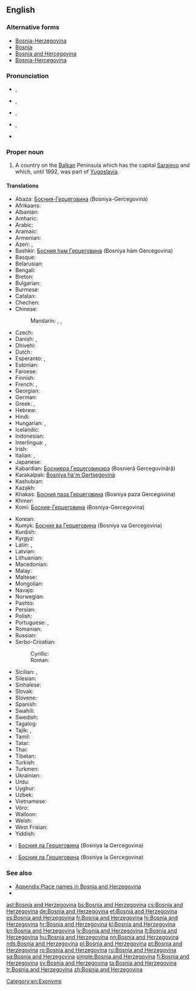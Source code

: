 ==English==
{{wikipedia}}
===Alternative forms===
* [[Bosnia-Herzegovina]]
* [[Bosnia]]
* [[Bosnia and Hercegovina]]
* [[Bosnia-Hercegovina]]

===Pronunciation===
* {{IPA|/ˈbɒzniə ænd ˌhɜrtsɨɡoʊˈviːnə/}}, {{enPR|bŏz′·nē·ə and hûrts′·ə·gōv′·ĭn·ə}}
* {{IPA|/ˈbɒzniə ænd hɜrtsɨˈɡoʊvɨnə/}}, {{enPR|bŏz′·nē·ə and hûrts′·ə·gōv′·ĭn·ə}}
* {{IPA|/ˈbɒzniə ənd ˌhɜrtsɨɡoʊˈviːnə/}}, {{enPR|bŏz′·nē·ə ənd hûrts′·ə·gōv′·ĭn·ə}}
* {{IPA|/ˈbɒzniə ənd hɜrtsɨˈɡoʊvɨnə/}}, {{enPR|bŏz′·nē·ə ənd hûrts′·ə·gōv′·ĭn·ə}}
* {{audio|En-us-Bosnia and Herzegovina.ogg|Audio (US)}}

===Proper noun===
{{en-proper noun|head=[[Bosnia]] [[and]] [[Herzegovina]]}}

# A country on the [[Balkan]] Peninsula which has the capital [[Sarajevo]] and which, until 1992, was part of [[Yugoslavia]].

====Translations====
{{trans-top|country on the Balkan peninsula}}
* Abaza: [[Босния-Герцеговина]] (Bosniya-Gercegovina)
* Afrikaans: {{t-|af|Bosnië-Herzegowina}}
* Albanian: {{t+|sq|Bosnja dhe Hercegovina}}
* Amharic: {{t-|am|ቦስኒያና ሄርጸጎቪና|sc=Ethi}}
* Arabic: {{t-|ar|البوسنة والهرسك|f|tr=al-būsna wa-l-harsak}}
* Aramaic: {{tø|arc|ܒܘܣܢܐ ܘܗܪܬܣܓܘܒܝܢܐ|sc=Hebr}}
* Armenian: {{t-|hy|Բոսնիա-Հերցեգովինա|tr=Bosnia-Hercegovina}}
* Azeri: {{t-|az|Bosniya-Herseqovina}}, {{t-|az|Bosniya və Herseqovina}}
* Bashkir: [[Босния һәм Герцеговина]] (Bosniya häm Gercegovina)
* Basque: {{t+|eu|Bosnia-Herzegovina}}
* Belarusian: {{t-|be|Боснія і Гэрцагавіна|f|tr=Bósnija i Hercahavína}}
* Bengali: {{t-|bn|বসনিয়া ও হার্জেগোভিনা|tr=bôsniya o harjegobhina|sc=Beng}}
* Breton: {{t-|br|Bosnia ha Herzegovina}}
* Bulgarian: {{t-|bg|Босна и Херцеговина|tr=Bosna i Hercegovina}}
* Burmese: {{t-|my|ဘော့စနီးယားန္ဟင့္ဟာဇီဂုိဗီးနား|tr=bʰɔ́sánìyà hnĩ́ hazigobìnà|sc=Mymr}}
* Catalan: {{t+|ca|Bòsnia i Hercegovina|f}}
* Chechen: {{tø|ce|Босни-Герцеговина|tr=Bosni-Gercegovina}}
* Chinese:
*: Mandarin: {{qualifier|full name}} {{t-|cmn|波斯尼亞和黑塞哥維那|sc=Hani}},  {{t-|cmn|波斯尼亚和黑塞哥维那|tr=Bōsīníyà hé Hēisāigēwéinà|sc=Hani}}, {{qualifier|abbreviation}} {{t-|cmn|波黑|tr=Bōhēi|sc=Hani}}
* Czech: {{t+|cs|Bosna a Hercegovina|f}}
* Danish: {{t-|da|Bosnien-Hercegovina}}, {{t-|da|Bosnien og Hercegovina}}
* Dhivehi: {{t-|dv|ބޮސްނިއާ|tr=Bosni'ā}}
* Dutch: {{t+|nl|Bosnië en Herzegovina}}
* Esperanto: {{t-|eo|Bosnio-Hercegovino}}, {{t-|eo|Bosnio kaj Hercegovino}}
* Estonian: {{t+|et|Bosnia ja Hertsegoviina}}
* Faroese: {{t-|fo|Bosnia-Hersegovina}}
* Finnish: {{t+|fi|Bosnia ja Hertsegovina}}
* French: {{t+|fr|Bosnie-Herzégovine|f}}, {{qualifier|rare}} {{t+|fr|Bosnie-et-Herzégovine|f}}
* Georgian: {{t-|ka|ბოსნია და ჰერცეგოვინა|tr=Bosnia da Hercegovina|sc=Geor}}
* German: {{t+|de|Bosnien und Herzegowina|n}}
* Greek: {{t+|el|Βοσνία-Ερζεγοβίνη|f|tr=Vosnía-Erzegovíni}}, {{t+|el|Βοσνία και Ερζεγοβίνη|f|tr=Vosnía kai Erzegovíni}}
* Hebrew: {{t-|he|בוסניה הרצגובינה|tr=bosnia hertzegovina}}
* Hindi: {{t-|hi|बोसनिया हर्ज़ेगोविना|tr=bosniyā harzegovinā}}
* Hungarian: {{t+|hu|Bosznia-Hercegovina}}, {{t-|hu|Bosznia és Hercegovina}}
* Icelandic: {{t-|is|Bosnía og Hersegóvína}}
* Indonesian: {{t-|id|Bosnia-Herzegovina}}
* Interlingua: {{t-|ia|Bosnia-Herzegovina}}, {{t-|ia|Bosnia e Herzegovina}}
* Irish: {{t-|ga|Bhoisnia-Heirseagaivéin|f|alt=An Bhoisnia-Heirseagaivéin}}
* Italian: {{t-|it|Bosnia-Erzegovina|f}}, {{t-|it|Bosnia ed Erzegovin|f}}
* Japanese: {{t-|ja|ボスニア・ヘルツェゴヴィナ|tr=Bosunia-Herutsegovina}}
* Kabardian: [[Босниерэ Герцеговинэрэ]] (Bosnieră Gercegovinără)
* Karakalpak: [[Bosniya ha'm Gertsegovina]]
* Kashubian: {{t-|csb|Bòsnijô ë Hercegòwina|f}}
* Kazakh: {{t|kk|Босния Герцеговина|tr=Bosniya Gercegovina|sc=Cyrl}}
* Khakas: [[Босния паза Герцеговина]] (Bosniya paza Gercegovina)
* Khmer: {{t-|km|បូស្នៀ និង ហេហ្សេហ្គូវីណា|tr=boosnie nɨng heezeehkuuviinaa|sc=Khmr}}
* Komi: [[Босния-Герцеговина]] (Bosniya-Gercegovina)
{{trans-mid}}
* Korean: {{t+|ko|보스니아 헤르체고비나|tr=Boseunia Hereuchegobina|sc=Hang}}
* Kumyk: [[Босния ва Герцеговина]] (Bosniya va Gercegovina)
* Kurdish: {{t-|ku|Bosna-Hersek}}
* Kyrgyz: {{t-|ky|Босния жана Герцеговина|tr=Bosniya žana Gercegovina|sc=Cyrl}}
* Latin: {{t-|la|Bosnia et Herzegovia}}, {{t-|la|Bosnia et Herzegovina}}
* Latvian: {{t-|lv|Bosnija un Hercegovina|f}}
* Lithuanian: {{t+|lt|Bosnija ir Hercegovina}}
* Macedonian: {{t+|mk|Босна и Херцеговина|tr=Bosna i Hercegovina}}
* Malay: {{t-|ms|Bosnia dan Herzegovina}}
* Maltese: {{t-|mt|Bożnja u Ħerzegovina|f|alt=Il-Bożnja u Ħerzegovina}}
* Mongolian: {{t-|mn|Босни-Герцаговин|tr=Bosni-Gercagovin|sc=Cyrl}}
* Navajo: {{tø|nv|Bosna dóó Hetsog bikéyah}}
* Norwegian: {{t+|no|Bosnia-Hercegovina}}
* Pashto: {{t-|ps|بوسنيا او هېرزېګووينا|tr=Bosniyā aw Herzegowīnā|sc=ps-Arab}}
* Persian: {{t-|fa|بوسنی و هرزگوین|tr=Bosnī o Herzegovīn, Bosnī va Herzegovīn}}
* Polish: {{t+|pl|Bośnia i Hercegowina|f}}
* Portuguese: {{t+|pt|Bósnia e Herzegovina|f}}, {{t-|pt|Bósnia-Herzegóvina|f}}
* Romanian: {{t+|ro|Bosnia și Herțegovina|f}}
* Russian: {{t+|ru|Босния и Герцеговина|f|tr=Bósnija i Gercegovína}}
* Serbo-Croatian:
*: Cyrillic: {{t-|sh|Босна и Херцеговина|f|sc=Cyrl}}
*: Roman: {{t-|sh|Bosna i Hercegovina|f}}
* Sicilian: {{t-|scn|Bosnia-Erzegòvina|f}}, {{t-|scn|Bosnia-Erzegovina|f}}
* Silesian: {{tø|szl|Bośńa a Hercegowina|f}}
* Sinhalese: {{t-|si|බොස්‍නියා සහ හර්‍සෙගොවිනා|tr=bosniyā saha harsegovinā|sc=Sinh}}
* Slovak: {{t-|sk|Bosna a Hercegovina|f}}
* Slovene: {{t-|sl|Bosna in Hercegovina|alt=Bósna in Hercegovína|f}}
* Spanish: {{t-|es|Bosnia y Hercegovina}}
* Swahili: {{t-|sw|Bosnia na Herzegovina}}
* Swedish: {{t+|sv|Bosnien och Hercegovina}}
* Tagalog: {{t+|tl|Bosnia at Herzegovina}}
* Tajik: {{t-|tg|Босния ва Ҳерцеговина|tr=Bosniya va Hercegovina|sc=Cyrl}}, {{t-|tg|Боснияу Ҳерцеговина|tr=Bosniyau Hercegovina|sc=Cyrl}}
* Tamil: {{t-|ta|போஸ்னியா ஹெர்ஸிகோவினா}}
* Tatar: {{t-|tt|Босния һәм Герцеговина|tr=Bosniä häm Hersegovina|sc=Cyrl}}
* Thai: {{t+|th|บอสเนียและเฮอร์เซโกวีนา|tr=bòtnia láe hersaygohweenaa}}
* Tibetan: {{t-|bo|བྷོསུ་ནིཡ་དང་ཧར་ཛེ་གྷོ་ཝི་ན|alt=བྷོསུ་ནིཡ་དང་ཧར་ཛེ་གྷོ་ཝི་ན།|sc=Tibt}}
* Turkish: {{t+|tr|Bosna-Hersek}}
* Turkmen: {{t-|tk|Bosniýa we Gersegowiniýa}}
* Ukrainian: {{t+|uk|Боснія і Герцеговина|f|tr=Bósnija i Hercehovýna}}
* Urdu: {{t-|ur|بوسنیا ہرزگووینا|tr=bosniyā harzigovīnā}}
* Uyghur: {{t-|ug|ﺑﻮﺳﻨﯩﻴﻪ ﯞﻩ ﻫﯧﺮﺗﺴﯧﮕﻮﯞﯨﻨﺎ|tr=Bosniyä wä Hertsegowina}}
* Uzbek: {{t-|uz|Bosniya va Gertsegovina}}
* Vietnamese: {{t-|vi|Bôxnia Hécxêgôvina}}
* Võro: {{tø|vro|Bosnia ja Hertsegoviina}}
* Walloon: {{t-|wa|Bosneye eyet Herzegovine}}
* Welsh: {{t-|cy|Bosna a Hercegovina}}
* West Frisian: {{t-|fy|Bosnje en Herzegovina}}
* Yiddish: {{t-|yi|באָסניע הערצעגאָװינע|tr=Bosnye Hercegovine|sc=Hebr}}
{{trans-bottom}}

{{checktrans-top}}
* {{ttbc|atv}}: [[Босния ла Герцеговина]] (Bosniya la Gercegovina)
{{trans-mid}}
* {{ttbc|alt}}: [[Босния ла Герцеговина]] (Bosniya la Gercegovina)
{{trans-bottom}}

===See also===
* [[Appendix:Place names in Bosnia and Herzegovina]]
* {{list:countries of Europe/en}}

[[Category:en:Exonyms]]

[[ast:Bosnia and Herzegovina]]
[[bs:Bosnia and Herzegovina]]
[[cs:Bosnia and Herzegovina]]
[[de:Bosnia and Herzegovina]]
[[et:Bosnia and Herzegovina]]
[[es:Bosnia and Herzegovina]]
[[fr:Bosnia and Herzegovina]]
[[hi:Bosnia and Herzegovina]]
[[hr:Bosnia and Herzegovina]]
[[kl:Bosnia and Herzegovina]]
[[kn:Bosnia and Herzegovina]]
[[lv:Bosnia and Herzegovina]]
[[lt:Bosnia and Herzegovina]]
[[hu:Bosnia and Herzegovina]]
[[nn:Bosnia and Herzegovina]]
[[nds:Bosnia and Herzegovina]]
[[pl:Bosnia and Herzegovina]]
[[pt:Bosnia and Herzegovina]]
[[ro:Bosnia and Herzegovina]]
[[ru:Bosnia and Herzegovina]]
[[sq:Bosnia and Herzegovina]]
[[simple:Bosnia and Herzegovina]]
[[fi:Bosnia and Herzegovina]]
[[sv:Bosnia and Herzegovina]]
[[ta:Bosnia and Herzegovina]]
[[tr:Bosnia and Herzegovina]]
[[zh:Bosnia and Herzegovina]]